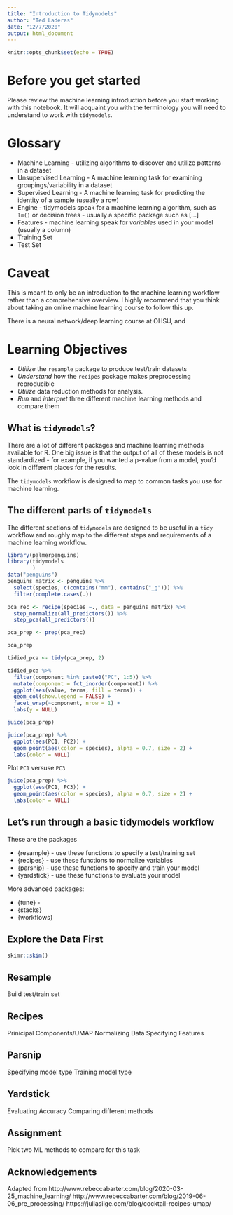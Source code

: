 ```yaml
---
title: "Introduction to Tidymodels"
author: "Ted Laderas"
date: "12/7/2020"
output: html_document
---
```


```r
knitr::opts_chunk$set(echo = TRUE)
```

# Before you get started

Please review the machine learning introduction before you start working with this notebook. It will acquaint you with the terminology you will need to understand to work with `tidymodels`.

# Glossary

- Machine Learning - utilizing algorithms to discover and utilize patterns in a dataset
- Unsupervised Learning - A machine learning task for examining groupings/variability in a dataset
- Supervised Learning - A machine learning task for predicting the identity of a sample (usually a row)
- Engine - tidymodels speak for a machine learning algorithm, such as `lm()` or decision trees - usually a specific package such as [...]
- Features - machine learning speak for *variables* used in your model (usually a column)
- Training Set
- Test Set



# Caveat

This is meant to only be an introduction to the machine learning workflow rather than a comprehensive overview. I highly recommend that you think about taking an online machine learning course to follow this up. 

There is a neural network/deep learning course at OHSU, and 

# Learning Objectives

- *Utilize* the `resample` package to produce test/train datasets
- *Understand* how the `recipes` package makes preprocessing reproducible
- *Utilize* data reduction methods for analysis.
- *Run* and *interpret* three different machine learning methods and compare them


## What is `tidymodels`?

There are a lot of different packages and machine learning methods available for R. One big issue is that the output of all of these models is not standardized - for example, if you wanted a p-value from a model, you'd look in different places for the results. 

The `tidymodels` workflow is designed to map to common tasks you use for machine learning. 

## The different parts of `tidymodels`

The different sections of `tidymodels` are designed to be useful in a `tidy` workflow and roughly map to the different steps and requirements of a machine learning workflow.


```r
library(palmerpenguins)
library(tidymodels
        )
data("penguins")
penguins_matrix <- penguins %>% 
  select(species, c(contains("mm"), contains("_g"))) %>%
  filter(complete.cases(.))

pca_rec <- recipe(species ~., data = penguins_matrix) %>%
  step_normalize(all_predictors()) %>%
  step_pca(all_predictors())

pca_prep <- prep(pca_rec)

pca_prep

tidied_pca <- tidy(pca_prep, 2)

tidied_pca %>%
  filter(component %in% paste0("PC", 1:5)) %>%
  mutate(component = fct_inorder(component)) %>%
  ggplot(aes(value, terms, fill = terms)) +
  geom_col(show.legend = FALSE) +
  facet_wrap(~component, nrow = 1) +
  labs(y = NULL)
```
```r
juice(pca_prep)
```

```r
juice(pca_prep) %>%
  ggplot(aes(PC1, PC2)) +
  geom_point(aes(color = species), alpha = 0.7, size = 2) +
  labs(color = NULL)
```


Plot `PC1` versuse `PC3`

```r
juice(pca_prep) %>%
  ggplot(aes(PC1, PC3)) +
  geom_point(aes(color = species), alpha = 0.7, size = 2) +
  labs(color = NULL)
```

## Let's run through a basic tidymodels workflow

These are the packages 


- {resample} - use these functions to specify a test/training set
- {recipes} - use these functions to normalize variables
- {parsnip} - use these functions to specify and train your model
- {yardstick} - use these functions to evaluate your model


More advanced packages:

- {tune} - 
- {stacks}
- {workflows}


## Explore the Data First

```r
skimr::skim()

```


## Resample

Build test/train set


## Recipes

Prinicipal Components/UMAP
Normalizing Data
Specifying Features

## Parsnip

Specifying model type
Training model type

## Yardstick

Evaluating Accuracy
Comparing different methods


## Assignment

Pick two ML methods to compare for this task


## Acknowledgements

Adapted from http://www.rebeccabarter.com/blog/2020-03-25_machine_learning/
http://www.rebeccabarter.com/blog/2019-06-06_pre_processing/
https://juliasilge.com/blog/cocktail-recipes-umap/
